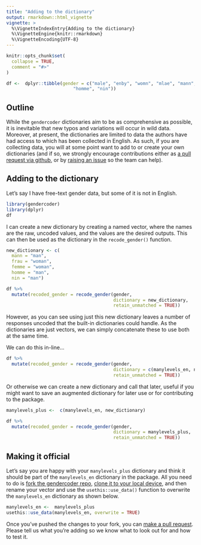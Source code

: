 ```yaml
---
title: "Adding to the dictionary"
output: rmarkdown::html_vignette
vignette: >
  %\VignetteIndexEntry{Adding to the dictionary}
  %\VignetteEngine{knitr::rmarkdown}
  %\VignetteEncoding{UTF-8}
---
```


```r
knitr::opts_chunk$set(
  collapse = TRUE,
  comment = "#>"
)
```

```r
df <-  dplyr::tibble(gender = c("male", "enby", "womn", "mlae", "mann", "frau", "femme", 
                         "homme", "nin"))
```
## Outline

While the `gendercoder` dictionaries aim to be as comprehensive as possible, it
is inevitable that new typos and variations will occur in wild data. Moreover, 
at present, the dictionaries are limited to data the authors have had access to 
which has been collected in English. As such, if you are collecting data, you 
will at some point want to add to or create your own dictionaries (and if so, 
we strongly encourage contributions either as [a pull request via github](https://github.com/ropenscilabs/gendercoder), or by [raising an issue](https://github.com/ropenscilabs/gendercoder/issues/new) so the team can 
help).

## Adding to the dictionary

Let's say I have free-text gender data, but some of it is not in English.

```r
library(gendercoder)
library(dplyr)
df
```

I can create a new dictionary by creating a named vector, where the names are 
the raw, uncoded values, and the values are the desired outputs. This can then 
be used as the dictionary in the `recode_gender()` function.

```r
new_dictionary <- c(
  mann = "man", 
  frau = "woman", 
  femme = "woman", 
  homme = "man", 
  nin = "man")

df %>% 
  mutate(recoded_gender = recode_gender(gender, 
                                        dictionary = new_dictionary, 
                                        retain_unmatched = TRUE))

```
However, as you can see using just this new dictionary leaves a number of 
responses uncoded that the built-in dictionaries could handle. As the 
dictionaries are just vectors, we can simply concatenate these to use both at 
the same time. 

We can do this in-line...

```r
df %>% 
  mutate(recoded_gender = recode_gender(gender, 
                                        dictionary = c(manylevels_en, new_dictionary), 
                                        retain_unmatched = TRUE))
```
Or otherwise we can create a new dictionary and call that later, useful if you 
might want to save an augmented dictionary for later use or for contributing to 
the package.
```r
manylevels_plus <-  c(manylevels_en, new_dictionary)

df %>% 
  mutate(recoded_gender = recode_gender(gender, 
                                        dictionary = manylevels_plus, 
                                        retain_unmatched = TRUE))
```

## Making it official

Let's say you are happy with your `manylevels_plus` dictionary and think it should be 
part of the `manylevels_en` dictionary in the package. All you need to do is [fork the 
gendercoder repo](https://docs.github.com/en/get-started/quickstart/fork-a-repo), 
[clone it to your local device](https://docs.github.com/en/github/creating-cloning-and-archiving-repositories/cloning-a-repository-from-github/cloning-a-repository), and then rename 
your vector and use the `usethis::use_data()` function to overwrite the `manylevels_en` 
dictionary as shown below. 

```r
manylevels_en <-  manylevels_plus
usethis::use_data(manylevels_en, overwrite = TRUE)
```

Once you've pushed the changes to your fork, you can [make a pull request](https://docs.github.com/en/github/collaborating-with-pull-requests/proposing-changes-to-your-work-with-pull-requests/creating-a-pull-request-from-a-fork). Please tell us 
what you're adding so we know what to look out for and how to test it.  

